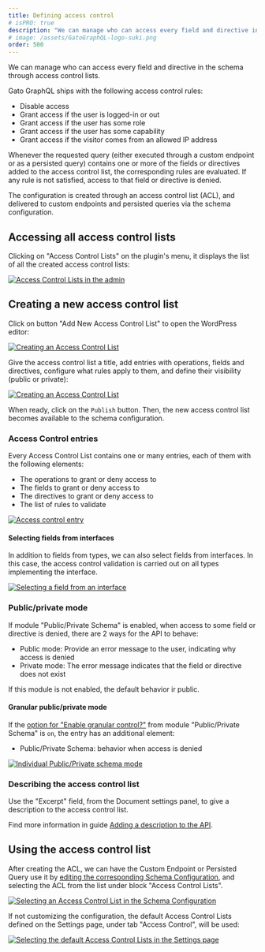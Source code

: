 ```yaml
---
title: Defining access control
# isPRO: true
description: "We can manage who can access every field and directive in the schema through access control lists."
# image: /assets/GatoGraphQL-logo-suki.png
order: 500
---
```


We can manage who can access every field and directive in the schema through access control lists.

Gato GraphQL ships with the following access control rules:

- Disable access
- Grant access if the user is logged-in or out
- Grant access if the user has some role
- Grant access if the user has some capability
- Grant access if the visitor comes from an allowed IP address

Whenever the requested query (either executed through a custom endpoint or as a persisted query) contains one or more of the fields or directives added to the access control list, the corresponding rules are evaluated. If any rule is not satisfied, access to that field or directive is denied.

The configuration is created through an access control list (ACL), and delivered to custom endpoints and persisted queries via the schema configuration.

## Accessing all access control lists

Clicking on "Access Control Lists" on the plugin's menu, it displays the list of all the created access control lists:

<div class="img-width-1024" markdown="1">

<a href="/assets/guides/upstream-pro/access-control-lists.png" target="_blank">![Access Control Lists in the admin](/assets/guides/upstream-pro/access-control-lists.png "Access Control Lists in the admin")</a>

</div>

## Creating a new access control list

Click on button "Add New Access Control List" to open the WordPress editor:

<a href="/assets/guides/upstream-pro/access-control-list.png" target="_blank">![Creating an Access Control List](/assets/guides/upstream-pro/access-control-list.png "Creating an Access Control List")</a>

Give the access control list a title, add entries with operations, fields and directives, configure what rules apply to them, and define their visibility (public or private):

<a href="/assets/guides/upstream-pro/access-control.gif" target="_blank">![Creating an Access Control List](/assets/guides/upstream-pro/access-control.gif "Creating an Access Control List")</a>

When ready, click on the `Publish` button. Then, the new access control list becomes available to the schema configuration.

### Access Control entries

Every Access Control List contains one or many entries, each of them with the following elements:

- The operations to grant or deny access to
- The fields to grant or deny access to
- The directives to grant or deny access to
- The list of rules to validate

<a href="/assets/guides/upstream-pro/access-control-entry.png" target="_blank">![Access control entry](/assets/guides/upstream-pro/access-control-entry.png "Access control entry")</a>

#### Selecting fields from interfaces

In addition to fields from types, we can also select fields from interfaces. In this case, the access control validation is carried out on all types implementing the interface.

<div class="img-width-430" markdown="1">

<a href="/assets/guides/upstream/selecting-field-from-interface.png" target="_blank">![Selecting a field from an interface](/assets/guides/upstream/selecting-field-from-interface.png "Selecting a field from an interface")</a>

</div>

### Public/private mode

If module "Public/Private Schema" is enabled, when access to some field or directive is denied, there are 2 ways for the API to behave:

- Public mode: Provide an error message to the user, indicating why access is denied
- Private mode: The error message indicates that the field or directive does not exist

If this module is not enabled, the default behavior ir public.

#### Granular public/private mode

If the [option for "Enable granular control?"](../../config/enabling-granular-public-or-private-mode/) from module "Public/Private Schema" is `on`, the entry has an additional element:

- Public/Private Schema: behavior when access is denied

<div class="img-width-400" markdown="1">

<a href="/assets/guides/upstream-pro/public-private-individual-control.png" target="_blank">![Individual Public/Private schema mode](/assets/guides/upstream-pro/public-private-individual-control.png "Individual Public/Private schema mode")</a>

</div>

### Describing the access control list

Use the "Excerpt" field, from the Document settings panel, to give a description to the access control list.

Find more information in guide [Adding a description to the API](../../config/adding-a-description-to-the-api/).

## Using the access control list

After creating the ACL, we can have the Custom Endpoint or Persisted Query use it by [editing the corresponding Schema Configuration](../creating-a-schema-configuration/), and selecting the ACL from the list under block "Access Control Lists".

<div class="img-width-610" markdown="1">

<a href="/assets/guides/upstream-pro/schema-config-access-control-lists.png" target="_blank">![Selecting an Access Control List in the Schema Configuration](/assets/guides/upstream-pro/schema-config-access-control-lists.png "Selecting an Access Control List in the Schema Configuration")</a>

</div>

If not customizing the configuration, the default Access Control Lists defined on the Settings page, under tab "Access Control", will be used:

<a href="/assets/guides/upstream-pro/settings-access-control-lists.png" target="_blank">![Selecting the default Access Control Lists in the Settings page](/assets/guides/upstream-pro/settings-access-control-lists.png "Selecting the default Access Control Lists in the Settings page")</a>
